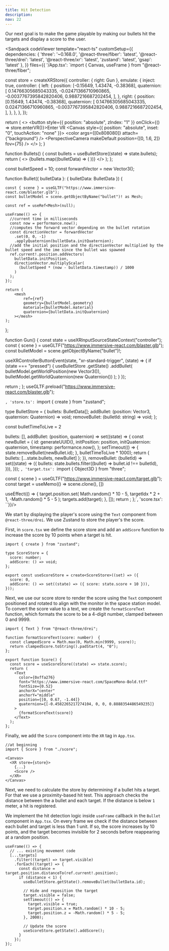 ```yaml
---
title: Hit Detection
description: 
nav: 22
---
```


Our next goal is to make the game playable by making our bullets hit the targets and display a score to the user.

<Sandpack codeViewer
  template="react-ts"
  customSetup={{
    dependencies: {
      'three': '~0.168.0',
      '@react-three/fiber': 'latest',
      '@react-three/drei': 'latest',
      '@react-three/xr': 'latest',
      'zustand': 'latest',
      'gsap': 'latest'
    },
  }}
  files={{
    '/App.tsx': `import { Canvas, useFrame } from "@react-three/fiber";


const store = createXRStore({
  controller: { right: Gun },
  emulate: {
    inject: true,
    controller: {
      left: {
        position: [-0.15649, 1.43474, -0.38368],
        quaternion: [
          0.14766305685043335, -0.02471366710960865, -0.0037767395842820406,
          0.9887216687202454,
        ],
      },
      right: {
        position: [0.15649, 1.43474, -0.38368],
        quaternion: [
          0.14766305685043335, 0.02471366710960865, -0.0037767395842820406,
          0.9887216687202454,
        ],
      },
    },
  },
});

  return (
    <>
      <button style={{ position: "absolute", zIndex: "1" }} onClick={() => store.enterVR()}>Enter VR</button>
      <Canvas style={{ position: "absolute", inset: "0", touchAction: "none" }}>
        <XR store={store}>
            <Environment preset="warehouse" />
            <color args={[0x808080]} attach={"background"} />
            <PerspectiveCamera makeDefault position={[0, 1.6, 2]} fov={75} />
            <Bullets />
            <Gltf src="https://www.immersive-react.com/spacestation.glb" />
            <Target targetIdx={0} />
            <Target targetIdx={1} />
            <Target targetIdx={2} />
        </XR>
      </Canvas>
    </>
  );
}

function Bullets() {
  const bullets = useBulletStore((state) => state.bullets);
  return (
    <>
      {bullets.map((bulletData) => (
        <Bullet bulletData={bulletData} key={bulletData.id} />
      ))}
    </>
  );
};

const bulletSpeed = 10;
const forwardVector = new Vector3();

function Bullet({ bulletData }: { bulletData: BulletData }) {

    const { scene } = useGLTF("https://www.immersive-react.com/blaster.glb");
    const bulletModel = scene.getObjectByName("bullet")! as Mesh;

    const ref = useRef<Mesh>(null);

    useFrame(() => {
      //current time in milliseconds
      const now = performance.now();
      //computes the forward vector depending on the bullet rotation
      const directionVector = forwardVector
        .set(0, 0, -1)
        .applyQuaternion(bulletData.initQuaternion);
      //add the initial position and the directionVector multiplied by the bullet speed and the ime since the bullet was spawned
      ref.current!.position.addVectors(
        bulletData.initPosition,
        directionVector.multiplyScalar(
          (bulletSpeed * (now - bulletData.timestamp)) / 1000
        )
      );
    });

    return (
        <mesh
            ref={ref}
            geometry={bulletModel.geometry}
            material={bulletModel.material}
            quaternion={bulletData.initQuaternion}
        ></mesh>
    );
};

function Gun() {
  const state = useXRInputSourceStateContext("controller");
  const { scene } = useGLTF("https://www.immersive-react.com/blaster.glb");
  const bulletModel = scene.getObjectByName("bullet")!;

  useXRControllerButtonEvent(state, "xr-standard-trigger", (state) => {
    if (state === "pressed") {
      useBulletStore
        .getState()
        .addBullet(
          bulletModel.getWorldPosition(new Vector3()),
          bulletModel.getWorldQuaternion(new Quaternion())
        );
    }
  });

  return <primitive object={scene} />;
};
useGLTF.preload("https://www.immersive-react.com/blaster.glb");

`, 'store.ts': `import { create } from "zustand";

type BulletStore = {
  bullets: BulletData[];
  addBullet: (position: Vector3, quaternion: Quaternion) => void;
  removeBullet: (bulletId: string) => void;
};

const bulletTimeToLive = 2

  bullets: [],
  addBullet: (position, quaternion) =>
    set((state) => {
      const newBullet = {
        id: generateUUID(),
        initPosition: position,
        initQuaternion: quaternion,
        timestamp: performance.now(),
      };
      setTimeout(() => {
        state.removeBullet(newBullet.id);
      }, bulletTimeToLive * 1000);
      return { bullets: [...state.bullets, newBullet] };
    }),
  removeBullet: (bulletId) =>
    set((state) => ({
      bullets: state.bullets.filter((bullet) => bullet.id !== bulletId),
    })),
}));
`, 'target.tsx': `import { Object3D } from "three";

  const { scene } = useGLTF("https://www.immersive-react.com/target.glb");
  const target = useMemo(() => scene.clone(), [])

  useEffect(() => {
    target.position.set(
      Math.random() * 10 - 5,
      targetIdx * 2 + 1,
      -Math.random() * 5 - 5
    );
    targets.add(target);
  }, []);
  return <primitive object={target} />;
};`, 'score.tsx': ``}}/>


We start by displaying the player's score using the `Text` component from `@react-three/drei`. We use Zustand to store the player's the score.

First, in `score.tsx` we define the score store and add an `addScore` function to increase the score by 10 points when a target is hit.

```tsx
import { create } from "zustand";

type ScoreStore = {
  score: number;
  addScore: () => void;
};

export const useScoreStore = create<ScoreStore>((set) => ({
  score: 0,
  addScore: () => set((state) => ({ score: state.score + 10 })),
}));
```

Next, we use our score store to render the score using the `Text` component positioned and rotated to align with the monitor in the space station model.
To convert the score value to a text, we create the `formatScoreText` function, which formats the score to be a 4-digit number, clamped between 0 and 9999.

```tsx
import { Text } from "@react-three/drei";

function formatScoreText(score: number)  {
  const clampedScore = Math.max(0, Math.min(9999, score));
  return clampedScore.toString().padStart(4, "0");
};

export function Score() {
  const score = useScoreStore((state) => state.score);
  return (
    <Text
      color={0xffa276}
      font="https://www.immersive-react.com/SpaceMono-Bold.ttf"
      fontSize={0.52}
      anchorX="center"
      anchorY="middle"
      position={[0, 0.67, -1.44]}
      quaternion={[-0.4582265217274104, 0, 0, 0.8888354486549235]}
    >
      {formatScoreText(score)}
    </Text>
  );
};
```

Finally, we add the `Score` component into the `XR` tag in `App.tsx`.

```tsx
//at beginning
import { Score } from "./score";

<Canvas>
  <XR store={store}>
    {...}
    <Score />
  </XR>
</Canvas>
```


Next, we need to calculate the store by determining if a bullet hits a target.
For that we use a proximity-based hit test. This approach checks the distance between the a bullet and each target. If the distance is below `1` meter, a hit is registered.

We implement the hit detection logic inside `useFrame` callback in the `Bullet` component in `App.tsx`. On every frame we check if the distance between each bullet and target is less than 1 unit. If so, the score increases by 10 points, and the target becomes invisible for 2 seconds before reappearing at a random position.

```tsx
useFrame(() => {
  // ... existing movement code
  [...targets]
    .filter((target) => target.visible)
    .forEach((target) => {
      const distance = target.position.distanceTo(ref.current!.position);
      if (distance < 1) {
        useBulletStore.getState().removeBullet(bulletData.id);

        // Hide and reposition the target
        target.visible = false;
        setTimeout(() => {
          target.visible = true;
          target.position.x = Math.random() * 10 - 5;
          target.position.z = -Math.random() * 5 - 5;
        }, 2000);

        // Update the score
        useScoreStore.getState().addScore();
      }
    });
});
```
